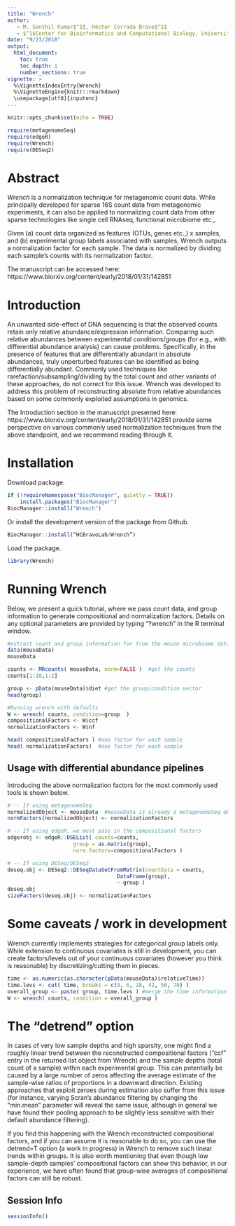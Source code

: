 ```yaml
---
title: "Wrench"
author: 
   - M. Senthil Kumar$^1$, Héctor Corrada Bravo$^1$
   - $^1$Center for Bioinformatics and Computational Biology, University of Maryland, College Park, MD 20740.
date: "9/23/2018"
output: 
  html_document:
    toc: true
    toc_depth: 1
    number_sections: true
vignette: >
  %\VignetteIndexEntry{Wrench}
  %\VignetteEngine{knitr::rmarkdown}
  \usepackage[utf8]{inputenc}
---
```


```r
knitr::opts_chunk$set(echo = TRUE)

require(metagenomeSeq)
require(edgeR)
require(Wrench)
require(DESeq2)

```

# Abstract
_Wrench_ is a normalization technique for metagenomic count data. While principally developed for sparse 16S count data from metagenomic experiments, it can also be applied to normalizing count data from other sparse technologies like single cell RNAseq, functional microbiome etc.,. 

Given (a) count data organized as features (OTUs, genes etc.,) x samples, and (b) experimental group labels associated with samples, Wrench outputs a normalization factor for each sample. The data is normalized by dividing each sample's counts with its normalization factor. 

The manuscript can be accessed here: https://www.biorxiv.org/content/early/2018/01/31/142851

# Introduction
An unwanted side-effect of DNA sequencing is that the observed counts retain only relative abundance/expression information. Comparing such relative abundances between experimental conditions/groups (for e.g., with differential abundance analysis) can cause problems. Specifically, in the presence of features that are differentially abundant in absolute abundances, truly unperturbed features can be identified as being differentially abundant. Commonly used techniques like rarefaction/subsampling/dividing by the total count and other variants of these approaches, do not correct for this issue. Wrench was developed to address this problem of reconstructing absolute from relative abundances based on some commonly exploited assumptions in genomics. 

The Introduction section in the manuscript presented here: https://www.biorxiv.org/content/early/2018/01/31/142851 provide some perspective on various commonly used normalization techniques from the above standpoint, and we recommend reading through it. 

# Installation
Download package. 
```r
if (!requireNamespace("BiocManager", quietly = TRUE))
    install.packages("BiocManager")
BiocManager::install("Wrench")
```

Or install the development version of the package from Github.
```r
BiocManager::install(“HCBravoLab/Wrench”)
```

Load the package. 
```r
library(Wrench)
```

# Running Wrench
Below, we present a quick tutorial, where we pass count data, and group information to generate compositional and normalization factors. Details on any optional parameters are provided by typing "?wrench" in the R terminal window.

```r
#extract count and group information for from the mouse microbiome data in the metagenomeSeq package
data(mouseData)
mouseData

counts <- MRcounts( mouseData, norm=FALSE )  #get the counts
counts[1:10,1:2]

group <- pData(mouseData)$diet #get the group/condition vector
head(group)

#Running wrench with defaults
W <- wrench( counts, condition=group  )
compositionalFactors <- W$ccf
normalizationFactors <- W$nf

head( compositionalFactors ) #one factor for each sample
head( normalizationFactors)  #one factor for each sample

```

## Usage with differential abundance pipelines
Introducing the above normalization factors for the most commonly used tools is shown below.

```r

# -- If using metagenomeSeq
normalizedObject <- mouseData  #mouseData is already a metagenomeSeq object 
normFactors(normalizedObject) <- normalizationFactors

# -- If using edgeR, we must pass in the compositional factors
edgerobj <- edgeR::DGEList( counts=counts,
                     group = as.matrix(group),
                     norm.factors=compositionalFactors )

# -- If using DESeq/DESeq2
deseq.obj <- DESeq2::DESeqDataSetFromMatrix(countData = counts,
                                   DataFrame(group),
                                   ~ group )
deseq.obj
sizeFactors(deseq.obj) <- normalizationFactors

```

# Some caveats / work in development
Wrench currently implements strategies for categorical group labels only. While extension to continuous covariates is still in development, you can create factors/levels out of your continuous covariates (however you think is reasonable) by discretizing/cutting them in pieces. 
```r
time <- as.numeric(as.character(pData(mouseData)$relativeTime))
time.levs <- cut( time, breaks = c(0, 6, 28, 42, 56, 70) )
overall_group <- paste( group, time.levs ) #merge the time information and the group information together
W <- wrench( counts, condition = overall_group )
```

# The "detrend" option
In cases of very low sample depths and high sparsity, one might find a roughly linear trend between the reconstructed compositional factors ("ccf" entry in the returned list object from Wrench) and the sample depths (total count of a sample) within each experimental group. This can potentially be caused by a large number of zeros affecting the average estimate of the sample-wise ratios of proportions in a downward direction. Existing approaches that exploit zeroes during estimation also suffer from this issue (for instance, varying Scran's abundance filtering by changing the "min.mean" parameter will reveal the same issue, although in general we have found their pooling approach to be slightly less sensitive with their default abundance filtering). 

If you find this happening with the Wrench reconstructed compositional factors, and if you can assume it is reasonable to do so, you can use the detrend=T option (a work in progress) in Wrench to remove such linear trends within groups. It is also worth mentioning that even though low sample-depth samples' compositional factors can show this behavior, in our experience, we have often found that group-wise averages of compositional factors can still be robust. 

## Session Info
```r
sessionInfo()
```
